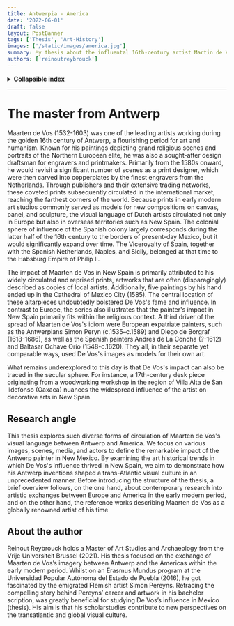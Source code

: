 ```yaml
---
title: Antwerpia - America
date: '2022-06-01'
draft: false
layout: PostBanner
tags: ['Thesis', 'Art-History']
images: ['/static/images/america.jpg']
summary: My thesis about the influental 16th-century artist Martin de Vos. A journey through time, images, worlds & cultures. 
authors: ['reinoutreybrouck']
---
```


<details>
 <summary><b>Collapsible index</b></summary>

* 1. [Introduction](#Summary)
  - 1.1 [Startingpoint](#Startingpoint)
* 2. [Initial concept](#Features)
  - 2.1 [First requierements](#Features1)
  - 2.2 [Code stack ideas](#Features2)
* 3. [The Rabbithole](#Usage)
* 4. [Future plans](#Heaven)
* 5. [Construction site](#Configuration)

</details>

***

#  <a name='Summary'></a>The master from Antwerp  

Maarten de Vos (1532-1603) was one of the leading artists working during the golden 16th century of Antwerp, a flourishing period for art and humanism. Known for his paintings depicting grand religious scenes and portraits of the Northern European elite, he was also a sought-after design draftsman for engravers and printmakers. 
Primarily from the 1580s onward, he would revisit a significant number of scenes as a print designer, which were then carved into copperplates by the finest engravers from the Netherlands. 
Through publishers and their extensive trading networks, these coveted prints subsequently circulated in the international market, reaching the farthest corners of the world. 
Because prints in early modern art studios commonly served as models for new compositions on canvas, panel, and sculpture, the visual language of Dutch artists circulated not only in Europe but also in overseas territories such as New Spain.
The colonial sphere of influence of the Spanish colony largely corresponds during the latter half of the 16th century to the borders of present-day Mexico, but it would significantly expand over time. The Viceroyalty of Spain, together with the Spanish Netherlands, Naples, and Sicily, belonged at that time to the Habsburg Empire of Philip II.

The impact of Maarten de Vos in New Spain is primarily attributed to his widely circulated and reprised prints, artworks that are often (disparagingly) described as copies of local artists. Additionally, five paintings by his hand ended up in the Cathedral of Mexico City (1585). 
The central location of these altarpieces undoubtedly bolstered De Vos's fame and influence. In contrast to Europe, the series also illustrates that the painter's impact in New Spain primarily fits within the religious context. 
A third driver of the spread of Maarten de Vos's idiom were European expatriate painters, such as the Antwerpians Simon Peryn (c.1535–c.1589) and Diego de Borgraf (1618-1686), as well as the Spanish painters Andres de La Concha (?-1612) and Baltasar Ochave Orio (1548-c.1620). 
They all, in their separate yet comparable ways, used De Vos's images as models for their own art.

What remains underexplored to this day is that De Vos's impact can also be traced in the secular sphere. For instance, a 17th-century desk piece originating from a woodworking workshop in the region of Villa Alta de San Ildefonso (Oaxaca) nuances the widespread influence of the artist on decorative arts in New Spain.

##  <a name='Summary'></a>Research angle

This thesis explores such diverse forms of circulation of Maarten de Vos's visual language between Antwerp and America. We focus on various images, scenes, media, and actors to define the remarkable impact of the Antwerp painter in New Mexico. 
By examining the art historical trends in which De Vos's influence thrived in New Spain, we aim to demonstrate how his Antwerp inventions shaped a trans-Atlantic visual culture in an unprecedented manner. 
Before introducing the structure of the thesis, a brief overview follows, on the one hand, about contemporary research into artistic exchanges between Europe and America in the early modern period, and on the other hand, the reference works describing Maarten de Vos as a globally renowned artist of his time

## About the author  

Reinout Reybrouck holds a Master of Art Studies and Archaeology from the Vrije Universiteit Brussel (2021). 
His thesis focused on the exchange of Maarten de Vos’s imagery between Antwerp and the Americas within the early modern period. 
Whilst on an Erasmus Mundus program at the Universidad Popular Autónoma del Estado de Puebla (2016), he got fascinated by the emigrated Flemish artist Simon Pereyns. 
Retracing the compelling story behind Pereyns’ career and artwork in his bachelor scription, was greatly beneficial for studying De Vos’s influence in Mexico (thesis). 
His aim is that his scholarstudies contribute to new perspectives on the transatlantic and global visual culture.
